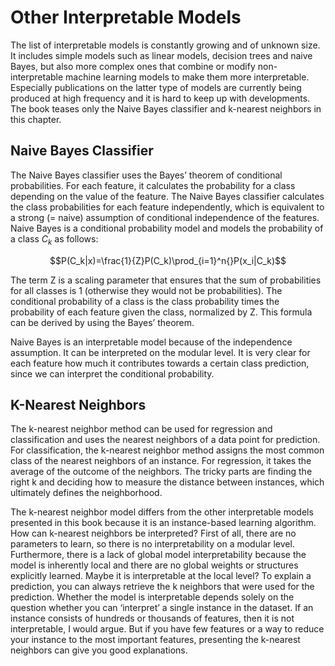 # Other Interpretable Models {#other-interpretable}

The list of interpretable models is constantly growing and of unknown size.
It includes simple models such as linear models, decision trees and naive Bayes, but also more complex ones that combine or modify non-interpretable machine learning models to make them more interpretable.
Especially publications on the latter type of models are currently being produced at high frequency and it is hard to keep up with developments.
The book teases only the Naive Bayes classifier and k-nearest neighbors in this chapter.

## Naive Bayes Classifier

The Naive Bayes classifier uses the Bayes' theorem of conditional probabilities.
For each feature, it calculates the probability for a class depending on the value of the feature.
The Naive Bayes classifier calculates the class probabilities for each feature independently, which is equivalent to a strong (= naive) assumption of conditional independence of the features.
Naive Bayes is a conditional probability model and models the probability of a class $C_k$ as follows:

$$P(C_k|x)=\frac{1}{Z}P(C_k)\prod_{i=1}^n{}P(x_i|C_k)$$

The term Z is a scaling parameter that ensures that the sum of probabilities for all classes is 1 (otherwise they would not be probabilities).
The conditional probability of a class is the class probability times the probability of each feature given the class, normalized by Z.
This formula can be derived by using the Bayes' theorem.

Naive Bayes is an interpretable model because of the independence assumption.
It can be interpreted on the modular level.
It is very clear for each feature how much it contributes towards a certain class prediction, since we can interpret the conditional probability.

## K-Nearest Neighbors

The k-nearest neighbor method can be used for regression and classification and uses the nearest neighbors of a data point for prediction.
For classification, the k-nearest neighbor method assigns the most common class of the nearest neighbors of an instance.
For regression, it takes the average of the outcome of the neighbors.
The tricky parts are finding the right k and deciding how to measure the distance between instances, which ultimately defines the neighborhood.


The k-nearest neighbor model differs from the other interpretable models presented in this book because it is an instance-based learning algorithm.
How can k-nearest neighbors be interpreted?
First of all, there are no parameters to learn, so there is no interpretability on a modular level.
Furthermore, there is a lack of global model interpretability because the model is inherently local and there are no global weights or structures explicitly learned.
Maybe it is interpretable at the local level?
To explain a prediction, you can always retrieve the k neighbors that were used for the prediction.
Whether the model is interpretable depends solely on the question whether you can 'interpret' a single instance in the dataset.
If an instance consists of hundreds or thousands of features, then it is not interpretable, I would argue.
But if you have few features or a way to reduce your instance to the most important features, presenting the k-nearest neighbors can give you good explanations.
